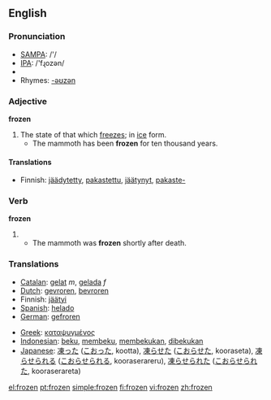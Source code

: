 ==English==

=== Pronunciation ===
*[[w:SAMPA|SAMPA]]: /'/
*[[w:IPA|IPA]]: /'fɻozən/
*{{audio|en-us-frozen.ogg|Audio (US)}}
*Rhymes: [[Rhymes:English:-əʊzən|-əʊzən]]

===Adjective===
'''frozen'''

# The state of that which [[freeze]]s; in [[ice]] form.
#* The mammoth has been '''frozen''' for ten thousand years.

====Translations====
*Finnish: [[jäädytetty]], [[pakastettu]], [[jäätynyt]], [[pakaste-]]

===Verb===
'''frozen'''

# {{past participle of|freeze}}
#* The mammoth was '''frozen''' shortly after death.

=== Translations ===
{{top}}
*[[Catalan]]: [[gelat]] ''m'', [[gelada]] ''f''
*[[Dutch]]: [[gevroren]], [[bevroren]]
*Finnish: [[jäätyi]]
*[[Spanish]]: [[helado]]
*[[German]]: [[gefroren]]
{{mid}}
*[[Greek]]: [[καταψυγμένος]]
*[[Indonesian]]: [[beku]], [[beku|membeku]], [[beku|membekukan]], [[beku|dibekukan]]
*[[Japanese]]: [[凍った]] ([[こおった]], kootta), [[凍らせた]] ([[こおらせた]], kooraseta), [[凍らせられる]] ([[こおらせられる]], kooraserareru), [[凍らせられた]] ([[こおらせられた]], kooraserareta)
{{bottom}}

[[el:frozen]]
[[pt:frozen]]
[[simple:frozen]]
[[fi:frozen]]
[[vi:frozen]]
[[zh:frozen]]